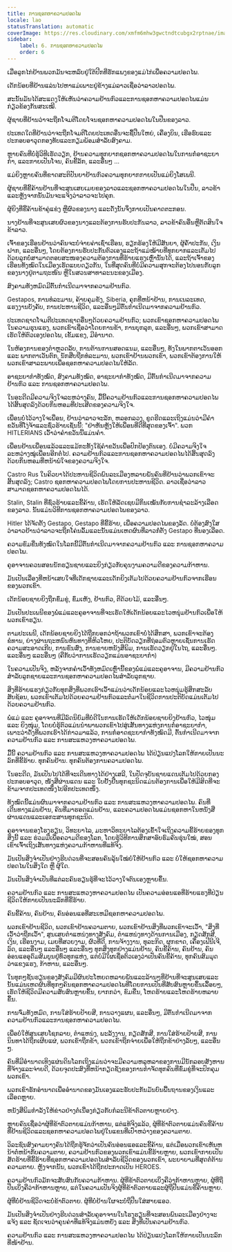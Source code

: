 ```yaml
---
title: ການຊອກຫາຄວາມປອດໄພ
locale: lao
statusTranslation: automatic
coverImage: https://res.cloudinary.com/xmfm6mhw3gwctndtcubgx2rptnae/image/upload/v1740337243/small_cover_educacion_fundamental_a051170f1c.webp
sidebar:
    label: 6. ການຊອກຫາຄວາມປອດໄພ
    order: 6
---
```

ເມື່ອລູກໄກ່ຢ້ານພວກມັນຈະຫລົບຢູ່ໃຕ້ປີກທີ່ຮັກແພງຂອງແມ່ໄກ່ເພື່ອຄວາມປອດໄພ.

ເດັກນ້ອຍທີ່ຢ້ານແລ່ນໄປຫາແມ່ເພາະຢູ່ຂ້າງແມ່ລາວເຊື່ອວ່າລາວປອດໄພ.

ສະນັ້ນມັນໄດ້ສະແດງໃຫ້ເຫັນວ່າຄວາມຢ້ານກົວແລະການຊອກຫາຄວາມປອດໄພແມ່ນກ່ຽວຂ້ອງກັນສະເໝີ.

ຜູ້ຊາຍທີ່ຢ້ານວ່າຈະຖືກໂຈມຕີໂດຍໂຈນຊອກຫາຄວາມປອດໄພໃນປືນຂອງລາວ.

ປະເທດໃດທີ່ຢ້ານວ່າຈະຖືກໂຈມຕີໂດຍປະເທດອື່ນຈະຊື້ປືນໃຫຍ່, ເຄື່ອງບິນ, ເຮືອຮົບແລະປະກອບອາວຸດກອງທັບແລະກຽມພ້ອມສໍາລັບສົງຄາມ.

ຫຼາຍຄົນທີ່ບໍ່ຮູ້ວິທີເຮັດວຽກ, ຢ້ານຄວາມທຸກຍາກຊອກຫາຄວາມປອດໄພໃນການກໍ່ອາຊະຍາກໍາ, ແລະກາຍເປັນໂຈນ, ຄົນຂີ້ລັກ, ແລະອື່ນໆ ...

ແມ່ຍິງຫຼາຍຄົນທີ່ຂາດສະຕິປັນຍາຢ້ານກົວຄວາມທຸກຍາກກາຍເປັນແມ່ຍິງໂສເພນີ.

ຜູ້ຊາຍທີ່ຂີ້ຄ້ານຢ້ານທີ່ຈະສູນເສຍເມຍຂອງລາວແລະຊອກຫາຄວາມປອດໄພໃນປືນ, ລາວຂ້າແລະຫຼັງຈາກນັ້ນມັນຈະແຈ້ງວ່າລາວຈະໄປຄຸກ.

ຜູ້ຍິງທີ່ຂີ້ຄ້ານຂ້າຄູ່ແຂ່ງ ຫຼືຜົວຂອງນາງ ແລະດັ່ງນັ້ນຈຶ່ງກາຍເປັນຄາດຕະກອນ.

ນາງຢ້ານທີ່ຈະສູນເສຍຜົວຂອງນາງແລະຕ້ອງການຮັບປະກັນລາວ, ລາວຂ້າຄົນອື່ນຫຼືຕັດສິນໃຈຂ້າລາວ.

ເຈົ້າຂອງເຮືອນຢ້ານວ່າຄົນຈະບໍ່ຈ່າຍຄ່າເຊົ່າເຮືອນ, ຮຽກຮ້ອງໃຫ້ມີສັນຍາ, ຜູ້ຄໍ້າປະກັນ, ເງິນຝາກ, ແລະອື່ນໆ, ໂດຍຕ້ອງການຮັບປະກັນຕົວເອງແລະຖ້າແມ່ໝ້າຍທີ່ທຸກຍາກແລະເຕັມໄປດ້ວຍລູກບໍ່ສາມາດຕອບສະໜອງຄວາມຕ້ອງການທີ່ຮ້າຍແຮງເຫຼົ່ານັ້ນໄດ້, ແລະຖ້າເຈົ້າຂອງເຮືອນທັງໝົດໃນເມືອງເຮັດແບບດຽວກັນ, ໃນທີ່ສຸດຄົນທີ່ບໍ່ມີຄວາມສຸກຈະຕ້ອງໄປນອນກັບລູກຂອງນາງຢູ່ຕາມຖະໜົນ ຫຼືໃນສວນສາທາລະນະຂອງເມືອງ.

ສົງຄາມທັງຫມົດມີຕົ້ນກໍາເນີດມາຈາກຄວາມຢ້ານກົວ.

Gestapos, ການທໍລະມານ, ຄ້າຍຄຸມຂັງ, Siberia, ຄຸກທີ່ຫນ້າຢ້ານ, ການເນລະເທດ, ແຮງງານບັງຄັບ, ການປະຫານຊີວິດ, ແລະອື່ນໆມີຕົ້ນກໍາເນີດມາຈາກຄວາມຢ້ານກົວ.

ປະເທດຊາດໂຈມຕີປະເທດຊາດອື່ນໆດ້ວຍຄວາມຢ້ານກົວ; ພວກເຂົາຊອກຫາຄວາມປອດໄພໃນຄວາມຮຸນແຮງ, ພວກເຂົາເຊື່ອວ່າໂດຍການຂ້າ, ການບຸກລຸກ, ແລະອື່ນໆ, ພວກເຂົາສາມາດເຮັດໃຫ້ຕົວເອງປອດໄພ, ເຂັ້ມແຂງ, ມີອໍານາດ.

ໃນຫ້ອງການຂອງຕຳຫຼວດລັບ, ການຕ້ານການສອດແນມ, ແລະອື່ນໆ, ທັງໃນພາກຕາເວັນອອກ ແລະ ພາກຕາເວັນຕົກ, ນັກສືບຖືກທໍລະມານ, ພວກເຂົາຢ້ານພວກເຂົາ, ພວກເຂົາຕ້ອງການໃຫ້ພວກເຂົາສາລະພາບເພື່ອຊອກຫາຄວາມປອດໄພໃຫ້ລັດ.

ອາຊະຍາກຳທັງໝົດ, ສົງຄາມທັງໝົດ, ອາຊະຍາກຳທັງໝົດ, ມີຕົ້ນກຳເນີດມາຈາກຄວາມຢ້ານກົວ ແລະ ການຊອກຫາຄວາມປອດໄພ.

ໃນອະດີດມີຄວາມຈິງໃຈລະຫວ່າງຄົນ, ມື້ນີ້ຄວາມຢ້ານກົວແລະການຊອກຫາຄວາມປອດໄພໄດ້ສິ້ນສຸດລົງດ້ວຍກິ່ນຫອມທີ່ປະເສີດຂອງຄວາມຈິງໃຈ.

ເພື່ອນບໍ່ໄວ້ວາງໃຈເພື່ອນ, ຢ້ານວ່າລາວຈະລັກ, ຫລອກລວງ, ຂູດຮີດແລະເຖິງແມ່ນວ່າມີຄໍາຂວັນທີ່ໂງ່ຈ້າແລະຊົ່ວຮ້າຍເຊັ່ນນີ້: "ຢ່າຫັນຫຼັງໃຫ້ເພື່ອນທີ່ດີທີ່ສຸດຂອງເຈົ້າ". ພວກ HITLERIANS ເວົ້າວ່າຄໍາຂວັນນີ້ແມ່ນຄໍາ.

ເພື່ອນຢ້ານເພື່ອນແລ້ວແລະແມ້ກະທັ້ງໃຊ້ຄໍາຂວັນເພື່ອປົກປ້ອງຕົນເອງ. ບໍ່ມີຄວາມຈິງໃຈລະຫວ່າງໝູ່ເພື່ອນອີກຕໍ່ໄປ. ຄວາມຢ້ານກົວແລະການຊອກຫາຄວາມປອດໄພໄດ້ສິ້ນສຸດລົງດ້ວຍກິ່ນຫອມທີ່ຫນ້າພໍໃຈຂອງຄວາມຈິງໃຈ.

Castro Rus ໃນຄິວບາໄດ້ປະຫານຊີວິດພົນລະເມືອງຫລາຍພັນຄົນທີ່ຢ້ານວ່າພວກເຂົາຈະສິ້ນສຸດລົງ; Castro ຊອກຫາຄວາມປອດໄພໂດຍການປະຫານຊີວິດ. ລາວເຊື່ອວ່າລາວສາມາດຊອກຫາຄວາມປອດໄພໄດ້.

Stalin, Stalin ທີ່ຊົ່ວຮ້າຍແລະຂີ້ຄ້ານ, ເຮັດໃຫ້ລັດເຊຍມີກິ່ນເໝັນກັບການຊໍາລະລ້າງເລືອດຂອງລາວ. ນັ້ນແມ່ນວິທີການຊອກຫາຄວາມປອດໄພຂອງລາວ.

Hitler ໄດ້ຈັດຕັ້ງ Gestapo, Gestapo ທີ່ຂີ້ຮ້າຍ, ເພື່ອຄວາມປອດໄພຂອງລັດ. ບໍ່ຕ້ອງສົງໃສວ່າລາວຢ້ານວ່າລາວຈະຖືກໂຄ່ນລົ້ມແລະນັ້ນແມ່ນເຫດຜົນທີ່ລາວກໍ່ຕັ້ງ Gestapo ທີ່ນອງເລືອດ.

ຄວາມຂົມຂື່ນທັງໝົດໃນໂລກນີ້ມີຕົ້ນກຳເນີດມາຈາກຄວາມຢ້ານກົວ ແລະ ການຊອກຫາຄວາມປອດໄພ.

ຄູອາຈານຄວນສອນນັກຮຽນຊາຍແລະຍິງກ່ຽວກັບຄຸນງາມຄວາມດີຂອງຄວາມກ້າຫານ.

ມັນເປັນເລື່ອງທີ່ຫນ້າເສຍໃຈທີ່ເດັກຊາຍແລະເດັກຍິງເຕັມໄປດ້ວຍຄວາມຢ້ານກົວຈາກເຮືອນຂອງພວກເຂົາ.

ເດັກນ້ອຍຊາຍຍິງຖືກຂົ່ມຂູ່, ຂົ່ມເຫັງ, ຢ້ານກົວ, ຕີດ້ວຍໄມ້, ແລະອື່ນໆ.

ມັນເປັນປະເພນີຂອງພໍ່ແມ່ແລະຄູອາຈານທີ່ຈະເຮັດໃຫ້ເດັກນ້ອຍແລະໄວຫນຸ່ມຢ້ານກົວເພື່ອໃຫ້ພວກເຂົາຮຽນ.

ຕາມປະເພນີ, ເດັກນ້ອຍຊາຍຍິງໄດ້ຖືກບອກວ່າຖ້າພວກເຂົາບໍ່ໄດ້ສຶກສາ, ພວກເຂົາຈະຕ້ອງຂໍທານ, ຍ່າງຜ່ານຖະຫນົນຫົນທາງທີ່ຫິວໂຫຍ, ປະຕິບັດວຽກທີ່ຖ່ອມຕົວຫຼາຍເຊັ່ນການເຮັດຄວາມສະອາດເກີບ, ການຂົນສົ່ງ, ການຂາຍຫນັງສືພິມ, ການເຮັດວຽກຢູ່ໃນໄຖ, ແລະອື່ນໆ. ແລະອື່ນໆ ແລະອື່ນໆ (ຄືກັບວ່າການເຮັດວຽກແມ່ນອາຊະຍາກຳ)

ໃນຄວາມເປັນຈິງ, ຫລັງຈາກຄໍາເວົ້າທັງຫມົດເຫຼົ່ານີ້ຂອງພໍ່ແມ່ແລະຄູອາຈານ, ມີຄວາມຢ້ານກົວສໍາລັບລູກຊາຍແລະການຊອກຫາຄວາມປອດໄພສໍາລັບລູກຊາຍ.

ສິ່ງທີ່ຮ້າຍແຮງກ່ຽວກັບທຸກສິ່ງທີ່ພວກເຮົາເວົ້າແມ່ນວ່າເດັກນ້ອຍແລະໄວຫນຸ່ມຮູ້ສຶກສະລັບສັບຊ້ອນ, ພວກເຂົາເຕັມໄປດ້ວຍຄວາມຢ້ານກົວແລະຕໍ່ມາໃນຊີວິດການປະຕິບັດແມ່ນເຕັມໄປດ້ວຍຄວາມຢ້ານກົວ.

ພໍ່ແມ່ ແລະ ຄູອາຈານທີ່ມີລົດນິຍົມທີ່ບໍ່ດີໃນການເຮັດໃຫ້ເດັກນ້ອຍຊາຍຍິງຢ້ານກົວ, ໄວໜຸ່ມ ແລະ ຍິງໜຸ່ມ, ໂດຍບໍ່ຮູ້ຕົວແມ່ນນຳພາພວກເຂົາໄປສູ່ເສັ້ນທາງແຫ່ງການກໍ່ອາຊະຍາກຳ, ເພາະວ່າດັ່ງທີ່ພວກເຮົາໄດ້ກ່າວມາແລ້ວ, ການກໍ່ອາດຊະຍາກຳທັງໝົດມີ, ຕົ້ນກຳເນີດມາຈາກຄວາມຢ້ານກົວ ແລະ ການສະແຫວງຫາຄວາມປອດໄພ.

ມື້ນີ້ ຄວາມຢ້ານກົວ ແລະ ການສະແຫວງຫາຄວາມປອດໄພ ໄດ້ປ່ຽນແປງໂລກໃຫ້ກາຍເປັນນະລົກທີ່ຂີ້ຮ້າຍ. ທຸກຄົນຢ້ານ. ທຸກຄົນຕ້ອງການຄວາມປອດໄພ.

ໃນອະດີດ, ມັນເປັນໄປໄດ້ທີ່ຈະເດີນທາງໄດ້ຢ່າງເສລີ, ໃນປັດຈຸບັນຊາຍແດນເຕັມໄປດ້ວຍກອງປະກອບອາວຸດ, ໜັງສືຜ່ານແດນ ແລະ ໃບຢັ້ງຢືນທຸກຊະນິດແມ່ນຕ້ອງການເພື່ອໃຫ້ມີສິດທີ່ຈະຂ້າມຈາກປະເທດໜຶ່ງໄປອີກປະເທດໜຶ່ງ.

ທັງໝົດນີ້ແມ່ນຜົນມາຈາກຄວາມຢ້ານກົວ ແລະ ການສະແຫວງຫາຄວາມປອດໄພ. ຄົນທີ່ເດີນທາງແມ່ນຢ້ານ, ຄົນທີ່ມາຮອດແມ່ນຢ້ານ, ແລະຄວາມປອດໄພແມ່ນຊອກຫາໃນຫນັງສືຜ່ານແດນແລະເອກະສານທຸກຊະນິດ.

ຄູອາຈານຂອງໂຮງຮຽນ, ວິທະຍາໄລ, ມະຫາວິທະຍາໄລຕ້ອງເຂົ້າໃຈເຖິງຄວາມຂີ້ຮ້າຍຂອງທຸກສິ່ງນີ້ ແລະ ຮ່ວມມືເພື່ອຄວາມດີຂອງໂລກ, ໂດຍຮູ້ວິທີການສຶກສາອົບຮົມຄົນຮຸ່ນໃໝ່, ສອນເຂົາເຈົ້າເຖິງເສັ້ນທາງແຫ່ງຄວາມກ້າຫານທີ່ແທ້ຈິງ.

ມັນເປັນສິ່ງຈຳເປັນຢ່າງຮີບດ່ວນທີ່ຈະສອນຄົນລຸ້ນໃໝ່ບໍ່ໃຫ້ຢ້ານກົວ ແລະ ບໍ່ໃຫ້ຊອກຫາຄວາມປອດໄພໃນສິ່ງໃດ ຫຼື ຜູ້ໃດ.

ມັນເປັນສິ່ງຈໍາເປັນທີ່ແຕ່ລະຄົນຮຽນຮູ້ທີ່ຈະໄວ້ວາງໃຈຕົນເອງຫຼາຍຂຶ້ນ.

ຄວາມຢ້ານກົວ ແລະ ການສະແຫວງຫາຄວາມປອດໄພ ເປັນຄວາມອ່ອນແອທີ່ຮ້າຍແຮງທີ່ປ່ຽນຊີວິດໃຫ້ກາຍເປັນນະລົກທີ່ຂີ້ຮ້າຍ.

ຄົນຂີ້ຄ້ານ, ຄົນຢ້ານ, ຄົນອ່ອນແອທີ່ສະເຫມີຊອກຫາຄວາມປອດໄພ.

ພວກເຂົາຢ້ານຊີວິດ, ພວກເຂົາຢ້ານຄວາມຕາຍ, ພວກເຂົາຢ້ານສິ່ງທີ່ພວກເຂົາຈະເວົ້າ, "ສິ່ງທີ່ເວົ້າວ່າຖືກເວົ້າ", ສູນເສຍຕໍາແຫນ່ງທາງສັງຄົມ, ຕໍາແຫນ່ງທາງດ້ານການເມືອງ, ກຽດສັກສີ, ເງິນ, ເຮືອນງາມ, ເມຍທີ່ສວຍງາມ, ຜົວທີ່ດີ, ການຈ້າງງານ, ທຸລະກິດ, ຜູກຂາດ, ເຄື່ອງເຟີນີເຈີ, ລົດ, ແລະອື່ນໆ ແລະອື່ນໆ ແລະອື່ນໆ ທຸກສິ່ງທຸກຢ່າງແມ່ນຢ້ານ, ຄົນຂີ້ຄ້ານ, ຄົນຢ້ານ, ຄົນອ່ອນແອອຸດົມສົມບູນຢູ່ທົ່ວທຸກແຫ່ງ, ແຕ່ບໍ່ມີໃຜເຊື່ອຕົວເອງວ່າເປັນຄົນຂີ້ຄ້ານ, ທຸກຄົນສົມມຸດວ່າແຂງແຮງ, ກ້າຫານ, ແລະອື່ນໆ.

ໃນທຸກໆຊັ້ນຮຽນຂອງສັງຄົມມີຜົນປະໂຫຍດຫລາຍພັນແລະລ້ານໆທີ່ຢ້ານທີ່ຈະສູນເສຍແລະນັ້ນແມ່ນເຫດຜົນທີ່ທຸກໆຄົນຊອກຫາຄວາມປອດໄພທີ່ໂດຍການເປັນທີ່ສັບສົນຫຼາຍຂຶ້ນເລື້ອຍໆ, ເຮັດໃຫ້ຊີວິດມີຄວາມສັບສົນຫຼາຍຂຶ້ນ, ຍາກກວ່າ, ຂົມຂື່ນ, ໂຫດຮ້າຍແລະໂຫດຮ້າຍຫລາຍຂຶ້ນ.

ການຈົ່ມທັງຫມົດ, ການໃສ່ຮ້າຍປ້າຍສີ, ການວາງແຜນ, ແລະອື່ນໆ, ມີຕົ້ນກໍາເນີດມາຈາກຄວາມຢ້ານກົວແລະການຊອກຫາຄວາມປອດໄພ.

ເພື່ອບໍ່ໃຫ້ສູນເສຍໂຊກລາບ, ຕໍາແຫນ່ງ, ພະລັງງານ, ກຽດສັກສີ, ການໃສ່ຮ້າຍປ້າຍສີ, ການນິນທາໄດ້ຖືກເຜີຍແຜ່, ພວກເຂົາຖືກຂ້າ, ພວກເຂົາຖືກຈ່າຍເພື່ອໃຫ້ຖືກຂ້າຢ່າງລັບໆ, ແລະອື່ນໆ.

ຄົນທີ່ມີອໍານາດເທິງແຜ່ນດິນໂລກເຖິງແມ່ນວ່າຈະມີຄວາມຫລູຫລາຂອງການມີນັກລອບສັງຫານທີ່ຈ້າງແລະຈ່າຍດີ, ດ້ວຍຈຸດປະສົງທີ່ຫນ້າກຽດຊັງຂອງການກໍາຈັດທຸກຄົນທີ່ຂົ່ມຂູ່ທີ່ຈະປົກຄຸມພວກເຂົາ.

ພວກເຂົາຮັກອໍານາດເພື່ອອໍານາດຂອງມັນເອງແລະຮັບປະກັນມັນບົນພື້ນຖານຂອງເງິນແລະເລືອດຫຼາຍ.

ຫນັງສືພິມກໍາລັງໃຫ້ຂ່າວຢ່າງຕໍ່ເນື່ອງກ່ຽວກັບກໍລະນີຂ້າຕົວຕາຍຫຼາຍຢ່າງ.

ຫຼາຍຄົນເຊື່ອວ່າຜູ້ທີ່ຂ້າຕົວຕາຍແມ່ນກ້າຫານ, ແຕ່ແທ້ຈິງແລ້ວ, ຜູ້ທີ່ຂ້າຕົວຕາຍແມ່ນຄົນຂີ້ຄ້ານທີ່ຢ້ານຊີວິດແລະຊອກຫາຄວາມປອດໄພຢູ່ໃນແຂນທີ່ເປົ່າຫວ່າງຂອງຄວາມຕາຍ.

ວິລະຊົນສົງຄາມບາງຄົນໄດ້ຖືກຮູ້ຈັກວ່າເປັນຄົນອ່ອນແອແລະຂີ້ຄ້ານ, ແຕ່ເມື່ອພວກເຂົາເຫັນຫນ້າຕໍ່ຫນ້າກັບຄວາມຕາຍ, ຄວາມຢ້ານກົວຂອງພວກເຂົາແມ່ນຂີ້ຮ້າຍຫຼາຍ, ພວກເຂົາກາຍເປັນສັດຮ້າຍທີ່ຂີ້ຮ້າຍທີ່ຊອກຫາຄວາມປອດໄພສໍາລັບຊີວິດຂອງພວກເຂົາ, ພະຍາຍາມທີ່ສຸດຕໍ່ຕ້ານຄວາມຕາຍ. ຫຼັງຈາກນັ້ນ, ພວກເຂົາໄດ້ຖືກປະກາດເປັນ HEROES.

ຄວາມຢ້ານກົວມັກຈະສັບສົນກັບຄວາມກ້າຫານ. ຜູ້ທີ່ຂ້າຕົວຕາຍເບິ່ງຄືວ່າກ້າຫານຫຼາຍ, ຜູ້ທີ່ຖືປືນເບິ່ງຄືວ່າກ້າຫານຫຼາຍ, ແຕ່ໃນຄວາມເປັນຈິງຜູ້ທີ່ຂ້າຕົວຕາຍແລະຜູ້ຖືປືນແມ່ນຂີ້ຄ້ານຫຼາຍ.

ຜູ້ທີ່ບໍ່ຢ້ານຊີວິດຈະບໍ່ຂ້າຕົວຕາຍ. ຜູ້ທີ່ບໍ່ຢ້ານໃຜຈະບໍ່ຖືປືນໃສ່ສາຍແອວ.

ມັນເປັນສິ່ງຈຳເປັນຢ່າງຮີບດ່ວນສຳລັບຄູອາຈານໃນໂຮງຮຽນທີ່ຈະສອນພົນລະເມືອງຢ່າງຈະແຈ້ງ ແລະ ຊັດເຈນວ່າຄຸນຄ່າທີ່ແທ້ຈິງແມ່ນຫຍັງ ແລະ ສິ່ງທີ່ເປັນຄວາມຢ້ານກົວ.

ຄວາມຢ້ານກົວ ແລະ ການສະແຫວງຫາຄວາມປອດໄພ ໄດ້ປ່ຽນແປງໂລກໃຫ້ກາຍເປັນນະລົກທີ່ໜ້າຢ້ານ.

